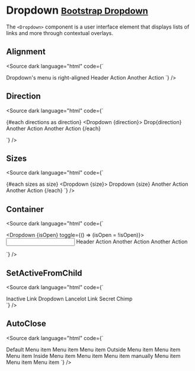 
<Meta title="Components/Dropdown " />

# Dropdown <small class="bootstrap-docs">[Bootstrap Dropdown](https://getbootstrap.com/docs/5.3/components/dropdowns/)</small>

The `<Dropdown>` component is a user interface element that displays lists of links and more through contextual overlays.

<Canvas>
  <Story of={DropdownStories.Basic} />
</Canvas>

<Controls of={DropdownStories.Basic} />

## Alignment

<Canvas withSource="none">
  <Story of={DropdownStories.Alignment} />
</Canvas>

<Source
  dark
  language="html"
  code={`
<script lang="ts">
    Dropdown,
    DropdownItem,
    DropdownMenu,
    DropdownToggle
  } from '@sveltestrap/sveltestrap';
</script>

<Dropdown>
  <DropdownToggle caret>Dropdown's menu is right-aligned</DropdownToggle>
  <DropdownMenu end>
    <DropdownItem header>Header</DropdownItem>
    <DropdownItem disabled>Action</DropdownItem>
    <DropdownItem>Another Action</DropdownItem>
  </DropdownMenu>
</Dropdown>
`} />

## Direction

<Canvas withSource="none">
  <Story of={DropdownStories.Direction} />
</Canvas>

<Source
  dark
  language="html"
  code={`
<script lang="ts">
    Dropdown,
    DropdownItem,
    DropdownMenu,
    DropdownToggle
  } from '@sveltestrap/sveltestrap';
</script>
{#each directions as direction}
  <Dropdown {direction}>
    <DropdownToggle color="primary" caret>Drop{direction}</DropdownToggle>
    <DropdownMenu>
      <DropdownItem>Another Action</DropdownItem>
      <DropdownItem>Another Action</DropdownItem>
    </DropdownMenu>
  </Dropdown>
{/each}

`} />

## Sizes

<Canvas withSource="none">
  <Story of={DropdownStories.Sizes} />
</Canvas>

<Source
  dark
  language="html"
  code={`
<script lang="ts">
    Dropdown,
    DropdownItem,
    DropdownMenu,
    DropdownToggle
  } from '@sveltestrap/sveltestrap';
</script>
{#each sizes as size}
  <Dropdown {size}>
    <DropdownToggle color="primary" caret>Dropdown {size}</DropdownToggle>
    <DropdownMenu>
      <DropdownItem>Another Action</DropdownItem>
      <DropdownItem>Another Action</DropdownItem>
    </DropdownMenu>
  </Dropdown>
{/each}
`}
/>

## Container

<Canvas withSource="none">
  <Story of={DropdownStories.Container} />
</Canvas>

<Source
  dark
  language="html"
  code={`
<script lang="ts">
    Dropdown,
    DropdownItem,
    DropdownMenu,
    DropdownToggle,
    Input
  } from '@sveltestrap/sveltestrap';
</script>

<Dropdown {isOpen} toggle={() => (isOpen = !isOpen)}>
  <DropdownToggle tag="div" class="d-inline-block">
    <Input />
  </DropdownToggle>
  <DropdownMenu>
    <DropdownItem header>Header</DropdownItem>
    <DropdownItem disabled>Action</DropdownItem>
    <DropdownItem>Another Action</DropdownItem>
    <DropdownItem divider />
    <DropdownItem>Another Action</DropdownItem>
  </DropdownMenu>
</Dropdown>

`} />

## SetActiveFromChild

<Canvas withSource="none">
  <Story of={DropdownStories.SetActiveFromChild} />
</Canvas>

<Source
  dark
  language="html"
  code={`
<script lang="ts">
    Dropdown
    DropdownItem,
    DropdownMenu,
    DropdownToggle,
    Nav,
    NavItem,
    NavLink,
    Navbar,
  } from '@sveltestrap/sveltestrap';
</script>

<Navbar color="dark" dark expand="md">
  <Nav navbar>
    <NavItem>
      <NavLink href="/components/">Inactive Link</NavLink>
    </NavItem>
    <Dropdown nav setActiveFromChild>
      <DropdownToggle nav class="nav-link" caret>
        Dropdown
      </DropdownToggle>
      <DropdownMenu>
        <DropdownItem href="#" active>
          Lancelot
        </DropdownItem>
        <DropdownItem href="#">Link</DropdownItem>
        <DropdownItem href="#">Secret</DropdownItem>
        <DropdownItem href="#">Chimp</DropdownItem>
      </DropdownMenu>
    </Dropdown>
  </Nav>
</Navbar>
`} />

## AutoClose

<Canvas withSource="none">
  <Story of={DropdownStories.AutoClose} />
</Canvas>

<Source
  dark
  language="html"
  code={`
<script lang="ts">
    ButtonToolbar,
    Dropdown,
    DropdownItem,
    DropdownMenu,
    DropdownToggle
  } from '@sveltestrap/sveltestrap';
</script>

<ButtonToolbar>
  <Dropdown autoClose={true}>
    <DropdownToggle color="primary" caret>Default</DropdownToggle>
    <DropdownMenu>
      <DropdownItem>Menu item</DropdownItem>
      <DropdownItem>Menu item</DropdownItem>
      <DropdownItem>Menu item</DropdownItem>
    </DropdownMenu>
  </Dropdown>
  <Dropdown autoClose="outside">
    <DropdownToggle color="success" caret>Outside</DropdownToggle>
    <DropdownMenu>
      <DropdownItem>Menu item</DropdownItem>
      <DropdownItem>Menu item</DropdownItem>
      <DropdownItem>Menu item</DropdownItem>
    </DropdownMenu>
  </Dropdown>
  <Dropdown autoClose="inside">
    <DropdownToggle color="warning" caret>Inside</DropdownToggle>
    <DropdownMenu>
      <DropdownItem>Menu item</DropdownItem>
      <DropdownItem>Menu item</DropdownItem>
      <DropdownItem>Menu item</DropdownItem>
    </DropdownMenu>
  </Dropdown>
  <Dropdown autoClose={false}>
    <DropdownToggle color="danger" caret>manually</DropdownToggle>
    <DropdownMenu>
      <DropdownItem>Menu item</DropdownItem>
      <DropdownItem>Menu item</DropdownItem>
      <DropdownItem>Menu item</DropdownItem>
    </DropdownMenu>
  </Dropdown>
</ButtonToolbar>
`} />
